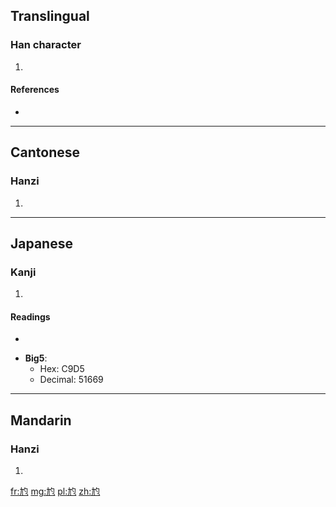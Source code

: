 {{also|尦}}
==Translingual==

===Han character===
{{Han char|rn=43|rad=尢|as=03|sn=6|four=4701<sub>2</sub>|canj=大山心戈 (KUPI)|ids=⿺[[尢]][[勺]]}}

# {{defn|Han|sort=尢03}}

====References====
* {{Han ref|kx=0298.060|dj=0593.090|hdz=10552.120|uh=5C25|ud=23589}}

----

==Cantonese==

===Hanzi===
{{yue-hanzi|jyut=[[liu6]]|y=liu6}}

# {{defn|lang=yue|sort=尢03}}

----

==Japanese==

===Kanji===
{{ja-kanji|grade=|rs=尢03}}

# {{defn|lang=ja|sort=尢03}}

====Readings====
* {{ja-readings|on=[[りょう]] (ryō), [[ほう]] (hō), [[ちょう]] (chō)|kun=[[ゆきなやむ]] (yukinayamu)}}

* '''Big5''':
** Hex: C9D5
** Decimal: 51669

----

==Mandarin==

===Hanzi===
{{cmn-hanzi|pin=[[liào]] ([[liao4]])|wg=liao<sup>4</sup>}}

# {{defn|lang=cmn|sort=尢03}}

[[fr:尥]]
[[mg:尥]]
[[pl:尥]]
[[zh:尥]]